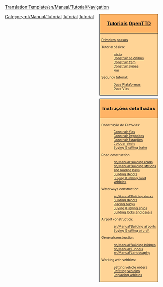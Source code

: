 <noinclude>[[Translation:Template/en/Manual/Tutorial/Navigation]]</noinclude><noinclude>{{en/Translation|origin= Template:en/Manual/Tutorial/Navigation
|from  = en
|to    = pt
|Percentage =50
}}
</noinclude>
<div style="float:right; padding-left:12px; background:none;">
<div style="width:180px; border:1px solid #000000; background:#ffb466; padding:5px; -moz-border-radius-topleft:5px; -moz-border-radius-topright:5px; font-size: 12pt;">
<center><strong><font size="3">[[pt/Manual/Tutorial/Tutorial|Tutoriais]] [[pt/Manual/Main Page|OpenTTD]]</font></strong></center>
</div>
<div style="width:180px;  border:1px solid black; border-top-width: 0px; background:#ffd496; padding:5px; font-size: 8pt;">
[[pt/Manual/Tutorial/Main Page|Primeiros passos]]

Tutorial básico:
:[[pt/Manual/Tutorial/Tutorial|Inicio]]
:[[pt/Manual/Tutorial/Autocarros (Ônibus)|Construir de ônibus]]
:[[pt/Manual/Tutorial/Comboios (Trens)|Construir trem]]
:[[pt/Manual/Tutorial/Aviões|Construir aviões]]
:[[pt/Manual/Tutorial/Fim|Fim]]
Segundo tutorial:
:[[pt/Manual/Tutorial/Duas Plataformas|Duas Plataformas]]
:[[pt/Manual/Tutorial/Duas Vias|Duas Vías]]

</div>

<div style="width:180px; border:1px solid #000000; background:#ffb466; padding:5px; font-size: 12pt; margin-top: 10px;">
<center><strong><font size="3">Instruções detalhadas</font></strong></center>
</div>
<div style="width:180px;  border:1px solid black; border-top-width: 0px; background:#ffd496; padding:5px; -moz-border-radius-bottomleft:5px; -moz-border-radius-bottomright:8px; font-size: 8pt;">
<span style="font-weight:bold;">

Construção de Ferrovias:
:[[pt/Manual/Construindo trilhos|Construir Vias]]
:[[pt/Construir Depósitos Ferroviários|Construir Depósitos]]
:[[pt/Construir Estações Ferroviárias|Construir Estações]]
:[[pt/Construir Sinais|Colocar sinais]]
:[[en/Comprando Trens|Buying &amp; selling trains]]

Road construction:
:[[en/Manual/Building roads]]
:[[en/Manual/Building stations and loading bays]]
:[[en/Manual/Building road depots|Building depots]]
:[[en/Manual/Buying road vehicles|Buying &amp; selling road vehicles]]

Waterways construction:
:[[en/Manual/Building docks]]
:[[en/Manual/Building ship depots|Building depots]]
:[[en/Manual/Building buoys|Placing buoys]]
:[[en/Manual/Buying ships|Buying &amp; selling ships]]
:[[en/Manual/Building canals|Building locks and canals]]

Airport construction:
:[[en/Manual/Building airports]]
:[[en/Manual/Buying aircraft|Buying &amp; selling aircraft]]

General construction:
:[[en/Manual/Building bridges]]
:[[en/Manual/Tunnels]]
:[[en/Manual/Landscaping]]

Working with vehicles:
:[[en/Manual/Orders|Setting vehicle orders]]
:[[en/Manual/Refit|Refitting vehicles]]
:[[en/Manual/Replace vehicles|Replacing vehicles]]

</span>
</div>
</div><includeonly>[[Category:pt/Manual/Tutorial]]</includeonly><noinclude>

[[Category:pt/Modelos|Tutorial]][[Category:pt/Navegação|Tutorial]]
</noinclude>